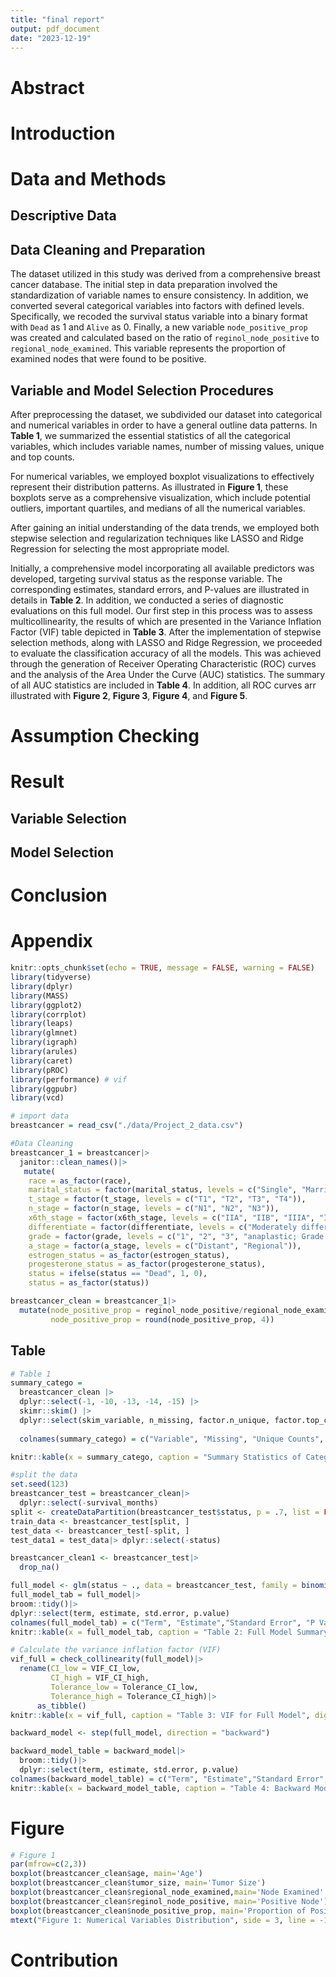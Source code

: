 ```yaml
---
title: "final report"
output: pdf_document
date: "2023-12-19"
---
```


# Abstract

# Introduction

# Data and Methods

## Descriptive Data

## Data Cleaning and Preparation

The dataset utilized in this study was derived from a comprehensive breast cancer database. The initial step in data preparation involved the standardization of variable names to ensure consistency. In addition, we converted several categorical variables into factors with defined levels. Specifically, we recoded the survival status variable into a binary format with `Dead` as 1 and `Alive` as 0. Finally, a new variable `node_positive_prop` was created and calculated based on the ratio of `reginol_node_positive` to `regional_node_examined`. This variable represents the proportion of examined nodes that were found to be positive.

## Variable and Model Selection Procedures

After preprocessing the dataset, we subdivided our dataset into categorical and numerical variables in order to have a general outline data patterns. In **Table 1**, we summarized the essential statistics of all the categorical variables, which includes variable names, number of missing values, unique and top counts. <br>

For numerical variables, we employed boxplot visualizations to effectively represent their distribution patterns. As illustrated in **Figure 1**, these boxplots serve as a comprehensive visualization, which include potential outliers, important quartiles, and medians of all the numerical variables. <br>

After gaining an initial understanding of the data trends, we employed both stepwise selection and regularization techniques like LASSO and Ridge Regression for selecting the most appropriate model.<br>

Initially, a comprehensive model incorporating all available predictors was developed, targeting survival status as the response variable. The corresponding estimates, standard errors, and P-values are illustrated in details in **Table 2**. In addition, we conducted a series of diagnostic evaluations on this full model. Our first step in this process was to assess multicollinearity, the results of which are presented in the Variance Inflation Factor (VIF) table depicted in **Table 3**. After the implementation of stepwise selection methods, along with LASSO and Ridge Regression, we proceeded to evaluate the classification accuracy of all the models. This was achieved through the generation of Receiver Operating Characteristic (ROC) curves and the analysis of the Area Under the Curve (AUC) statistics. The summary of all AUC statistics are included in **Table 4**. In addition, all ROC curves arr illustrated with **Figure 2**, **Figure 3**, **Figure 4**, and **Figure 5**. 

# Assumption Checking

# Result

## Variable Selection

## Model Selection

# Conclusion

# Appendix

```r
knitr::opts_chunk$set(echo = TRUE, message = FALSE, warning = FALSE)
library(tidyverse)
library(dplyr)
library(MASS)
library(ggplot2)
library(corrplot)
library(leaps)
library(glmnet)
library(igraph)
library(arules)
library(caret)
library(pROC)
library(performance) # vif
library(ggpubr)
library(vcd)


```


```r
# import data
breastcancer = read_csv("./data/Project_2_data.csv")

#Data Cleaning
breastcancer_1 = breastcancer|>
  janitor::clean_names()|>
   mutate(
    race = as_factor(race),
    marital_status = factor(marital_status, levels = c("Single", "Married", "Divorced", "Separated", "Widowed")),
    t_stage = factor(t_stage, levels = c("T1", "T2", "T3", "T4")),
    n_stage = factor(n_stage, levels = c("N1", "N2", "N3")),
    x6th_stage = factor(x6th_stage, levels = c("IIA", "IIB", "IIIA", "IIIB", "IIIC")),
    differentiate = factor(differentiate, levels = c("Moderately differentiated", "Poorly differentiated", "Undifferentiated", "Well differentiated")),
    grade = factor(grade, levels = c("1", "2", "3", "anaplastic; Grade IV")),
    a_stage = factor(a_stage, levels = c("Distant", "Regional")),
    estrogen_status = as_factor(estrogen_status),
    progesterone_status = as_factor(progesterone_status),
    status = ifelse(status == "Dead", 1, 0),
    status = as_factor(status))

breastcancer_clean = breastcancer_1|>
  mutate(node_positive_prop = reginol_node_positive/regional_node_examined,
         node_positive_prop = round(node_positive_prop, 4))
```


## Table

```r
# Table 1
summary_catego =
  breastcancer_clean |>
  dplyr::select(-1, -10, -13, -14, -15) |>
  skimr::skim() |>
  dplyr::select(skim_variable, n_missing, factor.n_unique, factor.top_counts)
 
  colnames(summary_catego) = c("Variable", "Missing", "Unique Counts", "Top Counts")

knitr::kable(x = summary_catego, caption = "Summary Statistics of Categorical Variables", digits = 3)

```

```r

#split the data
set.seed(123)
breastcancer_test = breastcancer_clean|>
  dplyr::select(-survival_months)
split <- createDataPartition(breastcancer_test$status, p = .7, list = FALSE)
train_data <- breastcancer_test[split, ]
test_data <- breastcancer_test[-split, ]
test_data1 = test_data|> dplyr::select(-status)

breastcancer_clean1 <- breastcancer_test|>
  drop_na()

full_model <- glm(status ~ ., data = breastcancer_test, family = binomial())
full_model_tab = full_model|>
broom::tidy()|>
dplyr::select(term, estimate, std.error, p.value)
colnames(full_model_tab) = c("Term", "Estimate","Standard Error", "P Value")
knitr::kable(x = full_model_tab, caption = "Table 2: Full Model Summary", digits = 3)


```

```r
# Calculate the variance inflation factor (VIF)
vif_full = check_collinearity(full_model)|>
  rename(CI_low = VIF_CI_low,
         CI_high = VIF_CI_high,
         Tolerance_low = Tolerance_CI_low,
         Tolerance_high = Tolerance_CI_high)|>
      as_tibble() 
knitr::kable(x = vif_full, caption = "Table 3: VIF for Full Model", digits = 1)

```


```r
backward_model <- step(full_model, direction = "backward")
```


```r
backward_model_table = backward_model|>
  broom::tidy()|>
  dplyr::select(term, estimate, std.error, p.value)
colnames(backward_model_table) = c("Term", "Estimate","Standard Error", "P Value")
knitr::kable(x = backward_model_table, caption = "Table 4: Backward Model Summary", digits = 3)
```

# Figure 
```r
# Figure 1
par(mfrow=c(2,3))
boxplot(breastcancer_clean$age, main='Age')
boxplot(breastcancer_clean$tumor_size, main='Tumor Size')
boxplot(breastcancer_clean$regional_node_examined,main='Node Examined' )
boxplot(breastcancer_clean$reginol_node_positive, main='Positive Node')
boxplot(breastcancer_clean$node_positive_prop, main='Proportion of Positive Nodes')
mtext("Figure 1: Numerical Variables Distribution", side = 3, line = -1.5, outer = TRUE, cex = 1.5)
```




# Contribution
